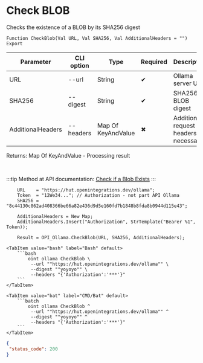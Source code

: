 ﻿---
sidebar_position: 2
description: Check BLOB and other functions to work with Ollama in the Open Integration Package, a free open-source integration library for 1C:Enterprise 8, OneScript and CLI
keywords: [1C, 1С, 1С:Enterprise, 1С:Enterprise 8.3, API, Integration, Services, Exchange, OneScript, CLI, Ollama]
---


# Check BLOB
 Checks the existence of a BLOB by its SHA256 digest



`Function CheckBlob(Val URL, Val SHA256, Val AdditionalHeaders = "") Export`

  | Parameter | CLI option | Type | Required | Description |
  |-|-|-|-|-|
  | URL | --url | String | &#x2714; | Ollama server URL |
  | SHA256 | --digest | String | &#x2714; | SHA256 BLOB digest |
  | AdditionalHeaders | --headers | Map Of KeyAndValue | &#x2716; | Additional request headers, if necessary |

  
  Returns:  Map Of KeyAndValue - Processing result

<br/>

:::tip
Method at API documentation: [Check if a Blob Exists](https://github.com/ollama/ollama/blob/main/docs/api.md#check-if-a-blob-exists)
:::
<br/>


```bsl title="1C:Enterprise/OneScript code example"
    URL    = "https://hut.openintegrations.dev/ollama";
    Token  = "12We34..."; // Authorization - not part API Ollama
    SHA256 = "8c44130c862ad408366be66a82e436d9d5e160fd7b1848b8fda8b0944d115e43";

    AdditionalHeaders = New Map;
    AdditionalHeaders.Insert("Authorization", StrTemplate("Bearer %1", Token));

    Result = OPI_Ollama.CheckBlob(URL, SHA256, AdditionalHeaders);
```
 

 <Tabs>
  
    <TabItem value="bash" label="Bash" default>
        ```bash
            oint ollama CheckBlob \
             --url ""https://hut.openintegrations.dev/ollama"" \
             --digest ""yoyoyo"" \
             --headers "{'Authorization':'***'}"
        ```
    </TabItem>
  
    <TabItem value="bat" label="CMD/Bat" default>
        ```batch
            oint ollama CheckBlob ^
             --url ""https://hut.openintegrations.dev/ollama"" ^
             --digest ""yoyoyo"" ^
             --headers "{'Authorization':'***'}"
        ```
    </TabItem>
</Tabs>


```json title="Result"
{
 "status_code": 200
}
```
